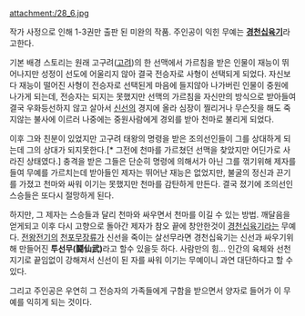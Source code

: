 attachment:/28_6.jpg

작가 사정으로 인해 1-3권만 출판 된 미완의 작품. 주인공이 익힌 무예는 '''[[경천십육기]]'''라고한다. 

기본 배경 스토리는 원래 고구려([[고려]])의 한 선맥에서 가르침을 받은 인물이 재능이 뛰어나지만 성정이 선도에 어울리지 않아 결국 전승자로 사형이 선택되게 되었다. 자신보다 재능이 떨어진 사형이 전승자로 선택된게 마음에 들지않아 나가버린 인물이 중원에 나가게 되는데, 전승자는 되지는 못했지만 선맥의 가르침을 자신만의 방식으로 받아들여 결국 우화등선하지 않고 살아서 [[신선]]의 경지에 올라 심장이 찔리거나 무슨짓을 해도 죽지않는 불사에 이르러 나중에는 중원사람에게 경외를 받아 천마로 불리게 되었다. 

이후 그와 친분이 있었지만 고구려 태왕의 명령을 받은 조의선인들이 그를 상대하게 되는데 그의 상대가 되지못한다.[* 그전에 천마를 가르쳤던 선맥을 찾았지만 어딘가로 사라진 상태였다.] 충격을 받은 그들은 단순히 명령에 의해서가 아닌 그를 꺾기위해 제자를 들여 무예를 가르치는데 받아들인 제자는 뛰어난 재능은 없었지만, 불굴의 정신과 끈기를 가졌고 천마와 싸워 이기는 못했지만 천마를 감탄하게 만든다. 결국 졌기에 조의선인 스승들은 또다시 절망하게 된다. 

하지만, 그 제자는 스승들과 달리 천마와 싸우면서 천마를 이길 수 있는 방법. 깨달음을 얻게되고 이후 다시 고향으로 돌아간 제자가 참오 끝에 창안한것이 [[경천십육기]]라는 무예다. [[전왕전기]]의 [[천포무장류]]가 신선을 죽이는 살선무라면 경천십육기는 신선과 싸우기위해 만들어진 '''투선무(鬪仙武)'''라고 할수 있을듯 하다. 사람만의 힘… 인간의 육체와 선천지기로 끝임없이 강해져서 신선이 된 자를 싸워 이기는 무예이니 과연 대단하다고 할 수 있다.

그리고 주인공은 우연히 그 전승자의 가족들에게 구함을 받으면서 양자로 들어가 이 무예를 익히게 되는 것이다.
